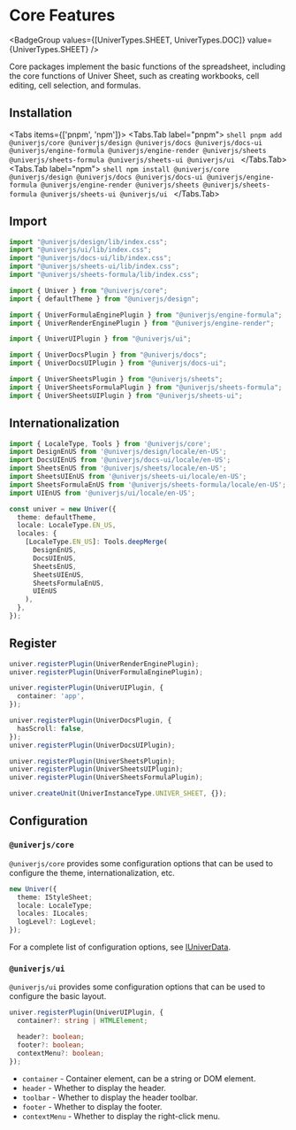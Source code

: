 
# Core Features

<BadgeGroup values={[UniverTypes.SHEET, UniverTypes.DOC]} value={UniverTypes.SHEET} />

Core packages implement the basic functions of the spreadsheet, including the core functions of Univer Sheet, such as creating workbooks, cell editing, cell selection, and formulas.

## Installation

<Tabs items={['pnpm', 'npm']}>
  <Tabs.Tab label="pnpm">
    ```shell
    pnpm add @univerjs/core @univerjs/design @univerjs/docs @univerjs/docs-ui @univerjs/engine-formula @univerjs/engine-render @univerjs/sheets @univerjs/sheets-formula @univerjs/sheets-ui @univerjs/ui
    ```
  </Tabs.Tab>
  <Tabs.Tab label="npm">
    ```shell
    npm install @univerjs/core @univerjs/design @univerjs/docs @univerjs/docs-ui @univerjs/engine-formula @univerjs/engine-render @univerjs/sheets @univerjs/sheets-formula @univerjs/sheets-ui @univerjs/ui
    ```
  </Tabs.Tab>
</Tabs>

## Import

```typescript
import "@univerjs/design/lib/index.css";
import "@univerjs/ui/lib/index.css";
import "@univerjs/docs-ui/lib/index.css";
import "@univerjs/sheets-ui/lib/index.css";
import "@univerjs/sheets-formula/lib/index.css";

import { Univer } from "@univerjs/core";
import { defaultTheme } from "@univerjs/design";

import { UniverFormulaEnginePlugin } from "@univerjs/engine-formula";
import { UniverRenderEnginePlugin } from "@univerjs/engine-render";

import { UniverUIPlugin } from "@univerjs/ui";

import { UniverDocsPlugin } from "@univerjs/docs";
import { UniverDocsUIPlugin } from "@univerjs/docs-ui";

import { UniverSheetsPlugin } from "@univerjs/sheets";
import { UniverSheetsFormulaPlugin } from "@univerjs/sheets-formula";
import { UniverSheetsUIPlugin } from "@univerjs/sheets-ui";
```

## Internationalization

```typescript
import { LocaleType, Tools } from '@univerjs/core';
import DesignEnUS from '@univerjs/design/locale/en-US';
import DocsUIEnUS from '@univerjs/docs-ui/locale/en-US';
import SheetsEnUS from '@univerjs/sheets/locale/en-US';
import SheetsUIEnUS from '@univerjs/sheets-ui/locale/en-US';
import SheetsFormulaEnUS from '@univerjs/sheets-formula/locale/en-US';
import UIEnUS from '@univerjs/ui/locale/en-US';

const univer = new Univer({
  theme: defaultTheme,
  locale: LocaleType.EN_US,
  locales: {
    [LocaleType.EN_US]: Tools.deepMerge(
      DesignEnUS,
      DocsUIEnUS,
      SheetsEnUS,
      SheetsUIEnUS,
      SheetsFormulaEnUS,
      UIEnUS
    ),
  },
});
```

## Register

```typescript
univer.registerPlugin(UniverRenderEnginePlugin);
univer.registerPlugin(UniverFormulaEnginePlugin);

univer.registerPlugin(UniverUIPlugin, {
  container: 'app',
});

univer.registerPlugin(UniverDocsPlugin, {
  hasScroll: false,
});
univer.registerPlugin(UniverDocsUIPlugin);

univer.registerPlugin(UniverSheetsPlugin);
univer.registerPlugin(UniverSheetsUIPlugin);
univer.registerPlugin(UniverSheetsFormulaPlugin);

univer.createUnit(UniverInstanceType.UNIVER_SHEET, {});
```

## Configuration

### `@univerjs/core`

`@univerjs/core` provides some configuration options that can be used to configure the theme, internationalization, etc.

```typescript
new Univer({
  theme: IStyleSheet;
  locale: LocaleType;
  locales: ILocales;
  logLevel?: LogLevel;
});
```

For a complete list of configuration options, see [IUniverData](/typedoc/@univerjs/core/interfaces/IUniverData).

### `@univerjs/ui`

`@univerjs/ui` provides some configuration options that can be used to configure the basic layout.

```typescript
univer.registerPlugin(UniverUIPlugin, {
  container?: string | HTMLElement;

  header?: boolean;
  footer?: boolean;
  contextMenu?: boolean;
});
```

* `container` - Container element, can be a string or DOM element.
* `header` - Whether to display the header.
* `toolbar` - Whether to display the header toolbar.  <VersionBadge version="0.2.0+" />
* `footer` - Whether to display the footer.
* `contextMenu` - Whether to display the right-click menu.
